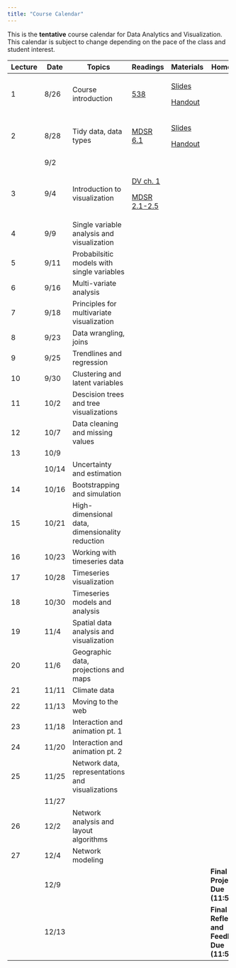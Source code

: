 ```yaml
---
title: "Course Calendar"
---
```


This is the **tentative** course calendar for Data Analytics and Visualization. This calendar is subject to change depending on the pace of the class and student interest.

+----------+----------+--------------------------------------------------+-------------------------------------------------------------------------+----------------------------------------------------------------------------+--------------------------------------------------+
| Lecture  | Date     | Topics                                           | Readings                                                                | Materials                                                                  | Homework                                         |
+==========+==========+==================================================+=========================================================================+============================================================================+==================================================+
| 1        | 8/26     | Course introduction                              | [538](https://projects.fivethirtyeight.com/2024-election-forecast/)     | [Slides](../modules/00-Introduction/lectures/Lecture-0-0/slides-0-0.qmd)   |                                                  |
|          |          |                                                  |                                                                         |                                                                            |                                                  |
|          |          |                                                  |                                                                         | [Handout](../modules/00-Introduction/lectures/Lecture-0-0/handout-0-0.qmd) |                                                  |
+----------+----------+--------------------------------------------------+-------------------------------------------------------------------------+----------------------------------------------------------------------------+--------------------------------------------------+
| 2        | 8/28     | Tidy data, data types                            | [MDSR 6.1](https://mdsr-book.github.io/mdsr3e/06-dataII.html#tidy-data) | [Slides](../modules/00-Introduction/lectures/Lecture-0-1/slides-0-1.qmd)   |                                                  |
|          |          |                                                  |                                                                         |                                                                            |                                                  |
|          |          |                                                  |                                                                         | [Handout](../modules/00-Introduction/lectures/Lecture-0-1/handout-0-1.qmd) |                                                  |
+----------+----------+--------------------------------------------------+-------------------------------------------------------------------------+----------------------------------------------------------------------------+--------------------------------------------------+
|          | 9/2      |                                                  |                                                                         |                                                                            |                                                  |
+----------+----------+--------------------------------------------------+-------------------------------------------------------------------------+----------------------------------------------------------------------------+--------------------------------------------------+
| 3        | 9/4      | Introduction to visualization                    | [DV ch. 1](https://socviz.co/lookatdata.html#lookatdata)                |                                                                            |                                                  |
|          |          |                                                  |                                                                         |                                                                            |                                                  |
|          |          |                                                  | [MDSR 2.1-2.5](https://mdsr-book.github.io/mdsr3e/02-datavizI.html)     |                                                                            |                                                  |
+----------+----------+--------------------------------------------------+-------------------------------------------------------------------------+----------------------------------------------------------------------------+--------------------------------------------------+
| 4        | 9/9      | Single variable analysis and visualization       |                                                                         |                                                                            |                                                  |
+----------+----------+--------------------------------------------------+-------------------------------------------------------------------------+----------------------------------------------------------------------------+--------------------------------------------------+
| 5        | 9/11     | Probabilsitic models with single variables       |                                                                         |                                                                            |                                                  |
+----------+----------+--------------------------------------------------+-------------------------------------------------------------------------+----------------------------------------------------------------------------+--------------------------------------------------+
| 6        | 9/16     | Multi-variate analysis                           |                                                                         |                                                                            |                                                  |
+----------+----------+--------------------------------------------------+-------------------------------------------------------------------------+----------------------------------------------------------------------------+--------------------------------------------------+
| 7        | 9/18     | Principles for multivariate visualization        |                                                                         |                                                                            |                                                  |
+----------+----------+--------------------------------------------------+-------------------------------------------------------------------------+----------------------------------------------------------------------------+--------------------------------------------------+
| 8        | 9/23     | Data wrangling, joins                            |                                                                         |                                                                            |                                                  |
+----------+----------+--------------------------------------------------+-------------------------------------------------------------------------+----------------------------------------------------------------------------+--------------------------------------------------+
| 9        | 9/25     | Trendlines and regression                        |                                                                         |                                                                            |                                                  |
+----------+----------+--------------------------------------------------+-------------------------------------------------------------------------+----------------------------------------------------------------------------+--------------------------------------------------+
| 10       | 9/30     | Clustering and latent variables                  |                                                                         |                                                                            |                                                  |
+----------+----------+--------------------------------------------------+-------------------------------------------------------------------------+----------------------------------------------------------------------------+--------------------------------------------------+
| 11       | 10/2     | Descision trees and tree visualizations          |                                                                         |                                                                            |                                                  |
+----------+----------+--------------------------------------------------+-------------------------------------------------------------------------+----------------------------------------------------------------------------+--------------------------------------------------+
| 12       | 10/7     | Data cleaning and missing values                 |                                                                         |                                                                            |                                                  |
+----------+----------+--------------------------------------------------+-------------------------------------------------------------------------+----------------------------------------------------------------------------+--------------------------------------------------+
| 13       | 10/9     |                                                  |                                                                         |                                                                            |                                                  |
+----------+----------+--------------------------------------------------+-------------------------------------------------------------------------+----------------------------------------------------------------------------+--------------------------------------------------+
|          | 10/14    | Uncertainty and estimation                       |                                                                         |                                                                            |                                                  |
+----------+----------+--------------------------------------------------+-------------------------------------------------------------------------+----------------------------------------------------------------------------+--------------------------------------------------+
| 14       | 10/16    | Bootstrapping and simulation                     |                                                                         |                                                                            |                                                  |
+----------+----------+--------------------------------------------------+-------------------------------------------------------------------------+----------------------------------------------------------------------------+--------------------------------------------------+
| 15       | 10/21    | High-dimensional data, dimensionality reduction  |                                                                         |                                                                            |                                                  |
+----------+----------+--------------------------------------------------+-------------------------------------------------------------------------+----------------------------------------------------------------------------+--------------------------------------------------+
| 16       | 10/23    | Working with timeseries data                     |                                                                         |                                                                            |                                                  |
+----------+----------+--------------------------------------------------+-------------------------------------------------------------------------+----------------------------------------------------------------------------+--------------------------------------------------+
| 17       | 10/28    | Timeseries visualization                         |                                                                         |                                                                            |                                                  |
+----------+----------+--------------------------------------------------+-------------------------------------------------------------------------+----------------------------------------------------------------------------+--------------------------------------------------+
| 18       | 10/30    | Timeseries models and analysis                   |                                                                         |                                                                            |                                                  |
+----------+----------+--------------------------------------------------+-------------------------------------------------------------------------+----------------------------------------------------------------------------+--------------------------------------------------+
| 19       | 11/4     | Spatial data analysis and visualization          |                                                                         |                                                                            |                                                  |
+----------+----------+--------------------------------------------------+-------------------------------------------------------------------------+----------------------------------------------------------------------------+--------------------------------------------------+
| 20       | 11/6     | Geographic data, projections and maps            |                                                                         |                                                                            |                                                  |
+----------+----------+--------------------------------------------------+-------------------------------------------------------------------------+----------------------------------------------------------------------------+--------------------------------------------------+
| 21       | 11/11    | Climate data                                     |                                                                         |                                                                            |                                                  |
+----------+----------+--------------------------------------------------+-------------------------------------------------------------------------+----------------------------------------------------------------------------+--------------------------------------------------+
| 22       | 11/13    | Moving to the web                                |                                                                         |                                                                            |                                                  |
+----------+----------+--------------------------------------------------+-------------------------------------------------------------------------+----------------------------------------------------------------------------+--------------------------------------------------+
| 23       | 11/18    | Interaction and animation pt. 1                  |                                                                         |                                                                            |                                                  |
+----------+----------+--------------------------------------------------+-------------------------------------------------------------------------+----------------------------------------------------------------------------+--------------------------------------------------+
| 24       | 11/20    | Interaction and animation pt. 2                  |                                                                         |                                                                            |                                                  |
+----------+----------+--------------------------------------------------+-------------------------------------------------------------------------+----------------------------------------------------------------------------+--------------------------------------------------+
| 25       | 11/25    | Network data, representations and visualizations |                                                                         |                                                                            |                                                  |
+----------+----------+--------------------------------------------------+-------------------------------------------------------------------------+----------------------------------------------------------------------------+--------------------------------------------------+
|          | 11/27    |                                                  |                                                                         |                                                                            |                                                  |
+----------+----------+--------------------------------------------------+-------------------------------------------------------------------------+----------------------------------------------------------------------------+--------------------------------------------------+
| 26       | 12/2     | Network analysis and layout algorithms           |                                                                         |                                                                            |                                                  |
+----------+----------+--------------------------------------------------+-------------------------------------------------------------------------+----------------------------------------------------------------------------+--------------------------------------------------+
| 27       | 12/4     | Network modeling                                 |                                                                         |                                                                            |                                                  |
+----------+----------+--------------------------------------------------+-------------------------------------------------------------------------+----------------------------------------------------------------------------+--------------------------------------------------+
|          | 12/9     |                                                  |                                                                         |                                                                            | **Final Project Due (11:59pm)**                  |
+----------+----------+--------------------------------------------------+-------------------------------------------------------------------------+----------------------------------------------------------------------------+--------------------------------------------------+
|          | 12/13    |                                                  |                                                                         |                                                                            | **Final Reflections and Feedback Due (11:59pm)** |
+----------+----------+--------------------------------------------------+-------------------------------------------------------------------------+----------------------------------------------------------------------------+--------------------------------------------------+